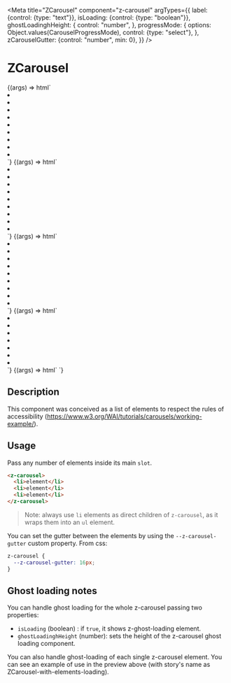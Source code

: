 

<Meta
  title="ZCarousel"
  component="z-carousel"
  argTypes={{
    label: {control: {type: "text"}},
    isLoading: {control: {type: "boolean"}},
    ghostLoadinghHeight: {
      control: "number",
    },
    progressMode: {
      options: Object.values(CarouselProgressMode),
      control: {type: "select"},
    },
    zCarouselGutter: {control: "number", min: 0},
  }}
/>

# ZCarousel

<Canvas>
  <Story name="ZCarousel-over-arrows">
    {(args) => html`<z-carousel
      label=${args.label || ""}
      arrows-position=${CarouselArrowsPosition.OVER}
    >
      <li tabindex="0">
        <div class="carousel-box"></div>
      </li>
      <li tabindex="0">
        <div class="carousel-box"></div>
      </li>
      <li tabindex="0">
        <div class="carousel-box"></div>
      </li>
      <li tabindex="0">
        <div class="carousel-box"></div>
      </li>
      <li tabindex="0">
        <div class="carousel-box"></div>
      </li>
      <li tabindex="0">
        <div class="carousel-box"></div>
      </li>
      <li tabindex="0">
        <div class="carousel-box"></div>
      </li>
      <li tabindex="0">
        <div class="carousel-box"></div>
      </li>
      <li tabindex="0">
        <div class="carousel-box"></div>
      </li>
    </z-carousel>`}
  </Story>
</Canvas>

<Canvas>
  <Story
    name="ZCarousel-single-bottom-arrows"
    parameters={{
      layout: "centered",
    }}
    args={{
      label: "Carousel title",
      progressMode: CarouselProgressMode.DOTS,
    }}
  >
    {(args) => html`<z-carousel
      single
      label=${args.label}
      arrows-position=${CarouselArrowsPosition.BOTTOM}
      progress-mode=${args.progressMode}
      style="width: 200px; height: 200px;"
    >
      <li tabindex="0">
        <div class="carousel-box"></div>
      </li>
      <li tabindex="0">
        <div class="carousel-box"></div>
      </li>
      <li tabindex="0">
        <div class="carousel-box"></div>
      </li>
      <li tabindex="0">
        <div class="carousel-box"></div>
      </li>
      <li tabindex="0">
        <div class="carousel-box"></div>
      </li>
      <li tabindex="0">
        <div class="carousel-box"></div>
      </li>
      <li tabindex="0">
        <div class="carousel-box"></div>
      </li>
      <li tabindex="0">
        <div class="carousel-box"></div>
      </li>
      <li tabindex="0">
        <div class="carousel-box"></div>
      </li>
    </z-carousel>`}
  </Story>
</Canvas>

<Canvas>
  <Story
    name="ZCarousel-single-over-arrows"
    parameters={{
      layout: "centered",
    }}
    args={{
      label: "Carousel title",
      progressMode: CarouselProgressMode.DOTS,
    }}
  >
    {(args) => html`<z-carousel
      single
      label=${args.label}
      arrows-position=${CarouselArrowsPosition.OVER}
      progress-mode=${args.progressMode}
      style="width: 200px; height: 200px;"
    >
      <li tabindex="0">
        <div class="carousel-box"></div>
      </li>
      <li tabindex="0">
        <div class="carousel-box"></div>
      </li>
      <li tabindex="0">
        <div class="carousel-box"></div>
      </li>
      <li tabindex="0">
        <div class="carousel-box"></div>
      </li>
      <li tabindex="0">
        <div class="carousel-box"></div>
      </li>
      <li tabindex="0">
        <div class="carousel-box"></div>
      </li>
      <li tabindex="0">
        <div class="carousel-box"></div>
      </li>
      <li tabindex="0">
        <div class="carousel-box"></div>
      </li>
      <li tabindex="0">
        <div class="carousel-box"></div>
      </li>
    </z-carousel>`}
  </Story>
</Canvas>

<Canvas>
  <Story
    name="ZCarousel-with-elements-loading"
    args={{
      label: "Carousel title",
    }}
  >
    {(args) => html`<z-carousel label=${args.label}>
      <li>
        <div class="carousel-box-loading">
          <z-ghost-loading></z-ghost-loading>
        </div>
      </li>
      <li>
        <div class="carousel-box-loading">
          <z-ghost-loading></z-ghost-loading>
        </div>
      </li>
      <li>
        <div class="carousel-box-loading">
          <z-ghost-loading></z-ghost-loading>
        </div>
      </li>
      <li>
        <div class="carousel-box-loading">
          <z-ghost-loading></z-ghost-loading>
        </div>
      </li>
      <li>
        <div class="carousel-box-loading">
          <z-ghost-loading></z-ghost-loading>
        </div>
      </li>
      <li>
        <div class="carousel-box-loading">
          <z-ghost-loading></z-ghost-loading>
        </div>
      </li>
      <li>
        <div class="carousel-box-loading">
          <z-ghost-loading></z-ghost-loading>
        </div>
      </li>
    </z-carousel>`}
  </Story>
</Canvas>

<Canvas>
  <Story
    name="ZCarousel-ghost-loading"
    args={{
      label: "Carousel title",
      isLoading: true,
      ghostLoadinghHeight: 200,
    }}
  >
    {(args) => html`<z-carousel
      label=${args.label}
      is-loading=${args.isLoading}
      ghost-loading-height=${args.ghostLoadinghHeight}
    >
    </z-carousel>`}
  </Story>
</Canvas>

<ArgsTable of="z-carousel" />

## Description

This component was conceived as a list of elements to respect the rules of accessibility (https://www.w3.org/WAI/tutorials/carousels/working-example/).

## Usage

Pass any number of elements inside its main `slot`.

```html
<z-carousel>
  <li>element</li>
  <li>element</li>
  <li>element</li>
</z-carousel>
```

> Note: always use `li` elements as direct children of `z-carousel`, as it wraps them into an `ul` element.

You can set the gutter between the elements by using the `--z-carousel-gutter` custom property.
From css:

```css
z-carousel {
  --z-carousel-gutter: 16px;
}
```

## Ghost loading notes

You can handle ghost loading for the whole z-carousel passing two properties:

- `isLoading` (boolean) : if `true`, it shows z-ghost-loading element.
- `ghostLoadinghHeight` (number): sets the height of the z-carousel ghost loading component.

You can also handle ghost-loading of each single z-carousel element.
You can see an example of use in the preview above (with story's name as ZCarousel-with-elements-loading).
